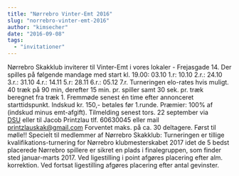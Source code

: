 ```yaml
---
title: "Nørrebro Vinter-Emt 2016"
slug: "norrebro-vinter-emt-2016"
author: "kimsecher"
date: "2016-09-08"
tags: 
  - "invitationer"
---
```


Nørrebro Skakklub inviterer til Vinter-Emt i vores lokaler - Frejasgade 14. Der spilles på følgende mandage med start kl. 19.00: 03.10 1.r: 10.10 2.r.: 24.10 3.r.: 31.10 4.r.: 14.11 5.r: 28.11 6.r.: 05.12 7.r. Turneringen elo-rates hvis muligt. 40 træk på 90 min, derefter 15 min. pr. spiller samt 30 sek. pr. træk beregnet fra træk 1. Fremmøde senest én time efter annonceret starttidspunkt. Indskud kr. 150,- betales før 1.runde. Præmier: 100% af (indskud minus emt-afgift). Tilmelding senest tors. 22 september via [DSU](http://turnering.skak.dk/TournamentActive/Details?tourId=23771) eller til Jacob Printzlau tlf. 60630045 eller mail printzlauskak@gmail.com Forventet maks. på ca. 30 deltagere. Først til mølle!! Specielt til medlemmer af Nørrebro Skakklub: Turneringen er tillige kvalifikations-turnering for Nørrebro klubmesterskabet 2017 idet de 5 bedst placerede Nørrebro spillere er sikret en plads i finalegruppen, som finder sted januar-marts 2017. Ved ligestilling i point afgøres placering efter alm. korrektion. Ved fortsat ligestilling afgøres placering efter antal gevinster.

